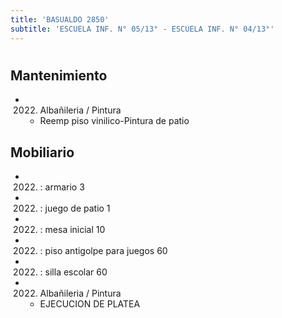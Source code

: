 ```yaml
---
title: 'BASUALDO 2850'
subtitle: 'ESCUELA INF. N° 05/13° - ESCUELA INF. N° 04/13°'
---
```


#


## Mantenimiento

*  (2022) Albañileria / Pintura 
    + Reemp piso vinilico-Pintura de patio


## Mobiliario

*  (2022) : armario 3 

*  (2022) : juego de patio 1 

*  (2022) : mesa inicial 10 

*  (2022) : piso antigolpe para juegos 60 

*  (2022) : silla escolar 60 




*  (2022) Albañileria / Pintura 
    + EJECUCION DE PLATEA



